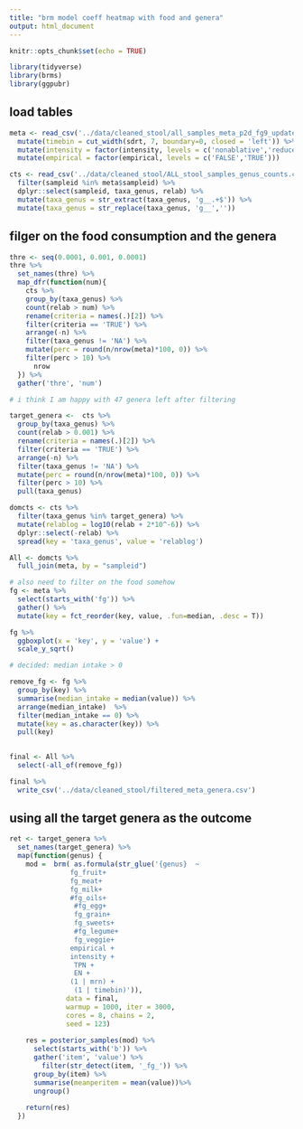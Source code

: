 ```yaml
---
title: "brm model coeff heatmap with food and genera"
output: html_document
---
```


```r
knitr::opts_chunk$set(echo = TRUE)
```

```r
library(tidyverse)
library(brms)
library(ggpubr)
```

## load tables

```r
meta <- read_csv('../data/cleaned_stool/all_samples_meta_p2d_fg9_updated.csv') %>% 
  mutate(timebin = cut_width(sdrt, 7, boundary=0, closed = 'left')) %>% 
  mutate(intensity = factor(intensity, levels = c('nonablative','reduced','ablative'))) %>% 
  mutate(empirical = factor(empirical, levels = c('FALSE','TRUE')))

cts <- read_csv('../data/cleaned_stool/ALL_stool_samples_genus_counts.csv') %>% 
  filter(sampleid %in% meta$sampleid) %>% 
  dplyr::select(sampleid, taxa_genus, relab) %>% 
  mutate(taxa_genus = str_extract(taxa_genus, 'g__.+$')) %>% 
  mutate(taxa_genus = str_replace(taxa_genus, 'g__',''))
```

## filger on the food consumption and the genera

```r
thre <- seq(0.0001, 0.001, 0.0001)
thre %>% 
  set_names(thre) %>% 
  map_dfr(function(num){
    cts %>% 
    group_by(taxa_genus) %>% 
    count(relab > num) %>% 
    rename(criteria = names(.)[2]) %>% 
    filter(criteria == 'TRUE') %>% 
    arrange(-n) %>% 
    filter(taxa_genus != 'NA') %>% 
    mutate(perc = round(n/nrow(meta)*100, 0)) %>% 
    filter(perc > 10) %>% 
      nrow
  }) %>% 
  gather('thre', 'num')

# i think I am happy with 47 genera left after filtering 
```

```r
target_genera <-  cts %>% 
  group_by(taxa_genus) %>% 
  count(relab > 0.001) %>% 
  rename(criteria = names(.)[2]) %>% 
  filter(criteria == 'TRUE') %>% 
  arrange(-n) %>% 
  filter(taxa_genus != 'NA') %>% 
  mutate(perc = round(n/nrow(meta)*100, 0)) %>% 
  filter(perc > 10) %>% 
  pull(taxa_genus)
```

```r
domcts <- cts %>% 
  filter(taxa_genus %in% target_genera) %>% 
  mutate(relablog = log10(relab + 2*10^-6)) %>% 
  dplyr::select(-relab) %>% 
  spread(key = 'taxa_genus', value = 'relablog')

All <- domcts %>% 
  full_join(meta, by = "sampleid")
```
 

```r
# also need to filter on the food somehow 
fg <- meta %>% 
  select(starts_with('fg')) %>% 
  gather() %>% 
  mutate(key = fct_reorder(key, value, .fun=median, .desc = T)) 

fg %>% 
  ggboxplot(x = 'key', y = 'value') +
  scale_y_sqrt()

# decided: median intake > 0 

remove_fg <- fg %>% 
  group_by(key) %>% 
  summarise(median_intake = median(value)) %>% 
  arrange(median_intake)  %>% 
  filter(median_intake == 0) %>% 
  mutate(key = as.character(key)) %>% 
  pull(key)
  

final <- All %>% 
  select(-all_of(remove_fg))

final %>% 
  write_csv('../data/cleaned_stool/filtered_meta_genera.csv')


```

## using all the target genera as the outcome

```r
ret <- target_genera %>% 
  set_names(target_genera) %>% 
  map(function(genus) {
    mod =  brm( as.formula(str_glue('{genus}  ~ 
               fg_fruit+
               fg_meat+
               fg_milk+
               #fg_oils+
                #fg_egg+ 
                fg_grain+
                fg_sweets+  
                #fg_legume+
                fg_veggie+
               empirical +  
               intensity + 
                TPN +
                EN +
               (1 | mrn) +
                (1 | timebin)')),  
              data = final, 
              warmup = 1000, iter = 3000, 
              cores = 8, chains = 2, 
              seed = 123) 
    
    res = posterior_samples(mod) %>% 
      select(starts_with('b')) %>% 
      gather('item', 'value') %>% 
        filter(str_detect(item, '_fg_')) %>% 
      group_by(item) %>% 
      summarise(meanperitem = mean(value))%>%
      ungroup()
    
    return(res)
  })




```


